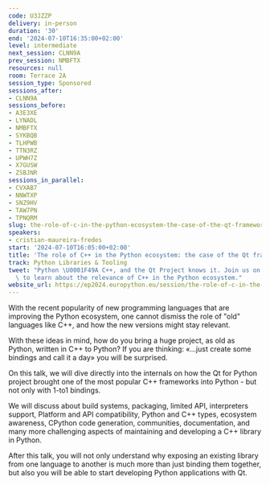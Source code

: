 ```yaml
---
code: U3JZZP
delivery: in-person
duration: '30'
end: '2024-07-10T16:35:00+02:00'
level: intermediate
next_session: CLNN9A
prev_session: NMBFTX
resources: null
room: Terrace 2A
session_type: Sponsored
sessions_after:
- CLNN9A
sessions_before:
- A3E3XE
- LYNADL
- NMBFTX
- SYKBQB
- TLHPWB
- TTN3RZ
- UPWH7Z
- X7GUSW
- ZSBJNR
sessions_in_parallel:
- CVXAB7
- NNWTXP
- SNZ9HV
- TAW7PN
- TPNQRM
slug: the-role-of-c-in-the-python-ecosystem-the-case-of-the-qt-framework
speakers:
- cristian-maureira-fredes
start: '2024-07-10T16:05:00+02:00'
title: 'The role of C++ in the Python ecosystem: the case of the Qt framework'
track: Python Libraries & Tooling
tweet: "Python \U0001F49A C++, and the Qt Project knows it. Join us on this session\
  \ to learn about the relevance of C++ in the Python ecosystem."
website_url: https://ep2024.europython.eu/session/the-role-of-c-in-the-python-ecosystem-the-case-of-the-qt-framework
---
```


With the recent popularity of new programming languages that are improving the Python ecosystem, one cannot dismiss the role of "old" languages like C++, and how the new versions might stay relevant.

With these ideas in mind, how do you bring a huge project, as old as Python,  written in C++ to Python?
If you are thinking: «...just create some bindings and call it a day» you will be surprised.

On this talk, we will dive directly into the internals on how the Qt for Python project brought one of the most popular C++ frameworks into Python - but not only with 1-to1 bindings.

We will discuss about build systems, packaging, limited API, interpreters support, Platform and API compatibility, Python and C++ types, ecosystem awareness, CPython code generation, communities, documentation, and many more challenging aspects of maintaining and developing a C++ library in Python.

After this talk, you will not only understand why exposing an existing library from one language to another is much more than just binding them together, but also you will be able to start developing Python applications with Qt.
